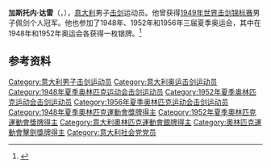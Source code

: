 {{NoteTA|G1=Sports}}
'''加斯托内·达雷'''（{{lang-it|Gastone Darè}}，{{bd|1918年|2月18日|1976年|6月7日|}}），[[意大利|意大利]]男子[[击剑|击剑]]运动员。他曾获得[[1949年世界击剑锦标赛|1949年世界击剑锦标赛]]男子佩剑个人冠军。他也参加了1948年、1952年和1956年三届夏季奥运会，其中在1948年和1952年奥运会各获得一枚银牌。<ref>{{Cite web|title=Gastone DARE|url=https://www.olympic.org/gastone-dare|accessdate=2021-03-10|date=2021-03-10|work=International Olympic Committee|language=en|archive-date=2021-01-17|archive-url=https://web.archive.org/web/20210117225144/https://www.olympic.org/gastone-dare|dead-url=no}}</ref>

== 参考资料 ==
{{reflist}}

{{世界击剑锦标赛男子佩剑个人冠军}}

{{Authority control}}
{{DEFAULTSORT:Darè, Gastone}}
[[Category:意大利男子击剑运动员|Category:意大利男子击剑运动员]]
[[Category:意大利奥运击剑运动员|Category:意大利奥运击剑运动员]]
[[Category:1948年夏季奥林匹克运动会击剑运动员|Category:1948年夏季奥林匹克运动会击剑运动员]]
[[Category:1952年夏季奥林匹克运动会击剑运动员|Category:1952年夏季奥林匹克运动会击剑运动员]]
[[Category:1956年夏季奥林匹克运动会击剑运动员|Category:1956年夏季奥林匹克运动会击剑运动员]]
[[Category:1948年夏季奧林匹克運動會獎牌得主|Category:1948年夏季奧林匹克運動會獎牌得主]]
[[Category:1952年夏季奧林匹克運動會獎牌得主|Category:1952年夏季奧林匹克運動會獎牌得主]]
[[Category:意大利奧林匹克運動會銀牌得主|Category:意大利奧林匹克運動會銀牌得主]]
[[Category:奧林匹克運動會擊劍獎牌得主|Category:奧林匹克運動會擊劍獎牌得主]]
[[Category:意大利社会党党员|Category:意大利社会党党员]]